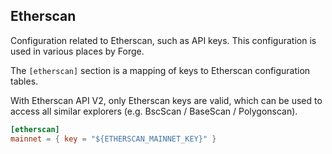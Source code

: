 ## Etherscan

Configuration related to Etherscan, such as API keys. This configuration is used in various places by Forge.

The `[etherscan]` section is a mapping of keys to Etherscan configuration tables. 

With Etherscan API V2, only Etherscan keys are valid, which can be used to access all similar explorers (e.g. BscScan / BaseScan / Polygonscan).

```toml
[etherscan]
mainnet = { key = "${ETHERSCAN_MAINNET_KEY}" }
```
